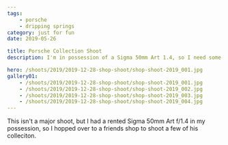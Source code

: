 ```yaml
---
tags:
    - porsche
    - dripping springs
category: just for fun
date: 2019-05-26

title: Porsche Collection Shoot
description: I'm in possession of a Sigma 50mm Art 1.4, so I need some cars to test shoot.

hero: /shoots/2019/2019-12-28-shop-shoot/shop-shoot-2019_001.jpg
gallery01:
    - /shoots/2019/2019-12-28-shop-shoot/shop-shoot-2019_001.jpg
    - /shoots/2019/2019-12-28-shop-shoot/shop-shoot-2019_002.jpg
    - /shoots/2019/2019-12-28-shop-shoot/shop-shoot-2019_003.jpg
    - /shoots/2019/2019-12-28-shop-shoot/shop-shoot-2019_004.jpg
---
```


This isn't a major shoot, but I had a rented Sigma 50mm Art f/1.4 in my possession, so I hopped over to a friends shop to shoot a few of his colleciton.
